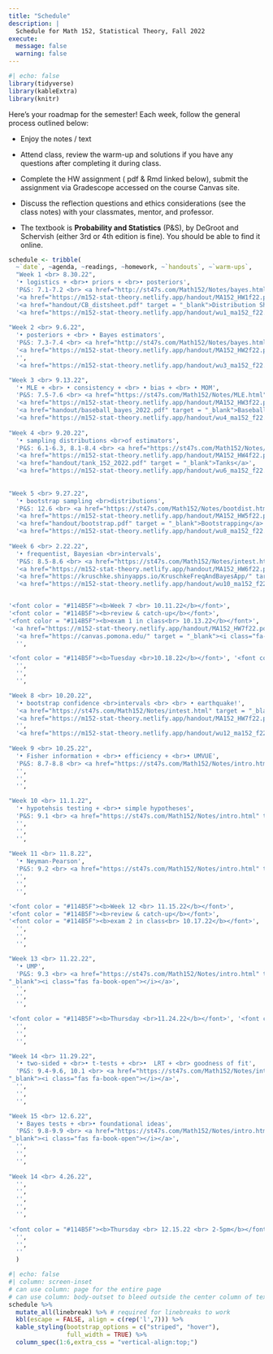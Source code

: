 ```yaml
---
title: "Schedule"
description: |
  Schedule for Math 152, Statistical Theory, Fall 2022
execute: 
  message: false
  warning: false
---
```


```r
#| echo: false
library(tidyverse)
library(kableExtra)
library(knitr)
```

Here's your roadmap for the semester! Each week, follow the general process outlined below:

-   Enjoy the notes / text <i class="fas fa-book-open"></i>

-   Attend class, review the <i class="fas fa-pencil-alt"></i>warm-up and solutions if you have any questions after completing it during class.

-   Complete the HW assignment (<i class="fa-solid fa-file-pdf"></i> pdf & <i class="fa-brands fa-r-project"></i> Rmd linked below), <i class="fa-solid fa-paper-plane"></i> submit the assignment via Gradescope accessed on the course Canvas site.

-   Discuss the reflection questions <i class="fas fa-lightbulb" target="_blank"></i> and ethics considerations <i class="fas fa-balance-scale"></i> (see the <i class="fas fa-book-open"></i> class notes) with your classmates, mentor, and professor.

-   The textbook is **Probability and Statistics** (P&S), by DeGroot and Schervish (either 3rd or 4th edition is fine).  You should be able to find it online.


```r
schedule <- tribble(
  ~`date`, ~agenda, ~readings, ~homework, ~`handouts`, ~`warm-ups`,
  "Week 1 <br> 8.30.22", 
  '• logistics + <br>• priors + <br>• posteriors',
  'P&S: 7.1-7.2 <br> <a href="http://st47s.com/Math152/Notes/bayes.html#bayes-rule" target = "_blank"><i class="fas fa-book-open"></i> Bayes (2.1, 2.2, 2.3)</a>', 
  '<a href="https://m152-stat-theory.netlify.app/handout/MA152_HW1f22.pdf" target = "_blank"><i class="fa-solid fa-file-pdf"></i> HW1 pdf</a> <br> <a href="https://m152-stat-theory.netlify.app/handout/MA152_HW1f22.Rmd" target = "_blank"><i class="fa-brands fa-r-project"></i> HW1 Rmd</a> <br> <a href="https://canvas.pomona.edu/" target = "_blank"><i class="fa-solid fa-paper-plane"></i> HW1 turn-in</a>',
  '<a href="handout/CB_distsheet.pdf" target = "_blank">Distribution Sheet</a>',
  '<a href="https://m152-stat-theory.netlify.app/handout/wu1_ma152_f22.pdf" target = "_blank"><i class="fas fa-pencil-alt"></i> WU 1</a> <br> <a href="https://m152-stat-theory.netlify.app/hw/wu2_ma152_f22.pdf" target = "_blank"><i class="fas fa-pencil-alt"></i> WU 2</a>',
  
"Week 2 <br> 9.6.22", 
  '• posteriors + <br> • Bayes estimators',
  'P&S: 7.3-7.4 <br> <a href="http://st47s.com/Math152/Notes/bayes.html#conjugate-prior-distributions" target = "_blank"><i class="fas fa-book-open"></i> Bayes (2.4, 2.4, 2.6, 2.7)</a>',
  '<a href="https://m152-stat-theory.netlify.app/handout/MA152_HW2f22.pdf" target = "_blank"><i class="fa-solid fa-file-pdf"></i> HW2 pdf</a> <br> <a href="https://m152-stat-theory.netlify.app/handout/MA152_HW2f22.Rmd" target = "_blank"><i class="fa-brands fa-r-project"></i> HW2 Rmd</a> <br> <a href="https://canvas.pomona.edu/" target = "_blank"><i class="fa-solid fa-paper-plane"></i> HW2 turn-in</a>',
  '',
  '<a href="https://m152-stat-theory.netlify.app/handout/wu3_ma152_f22.pdf" target = "_blank"><i class="fas fa-pencil-alt"></i> WU 3</a>',

"Week 3 <br> 9.13.22",   
  '• MLE + <br> • consistency + <br> • bias + <br> • MOM',
  'P&S: 7.5-7.6 <br> <a href="https://st47s.com/Math152/Notes/MLE.html" target = "_blank"><i class="fas fa-book-open"></i></a>',
  '<a href="https://m152-stat-theory.netlify.app/handout/MA152_HW3f22.pdf" target = "_blank"><i class="fa-solid fa-file-pdf"></i> HW3 pdf</a> <br> <a href="https://m152-stat-theory.netlify.app/handout/MA152_HW3f22.Rmd" target = "_blank"><i class="fa-brands fa-r-project"></i> HW3 Rmd</a> <br> <a href="https://canvas.pomona.edu/" target = "_blank"><i class="fa-solid fa-paper-plane"></i> HW3 turn-in</a>',
  '<a href="handout/baseball_bayes_2022.pdf" target = "_blank">Baseball and Bayes</a>',
  '<a href="https://m152-stat-theory.netlify.app/handout/wu4_ma152_f22.pdf" target = "_blank"><i class="fas fa-pencil-alt"></i> WU 4</a> <br> <a href="https://m152-stat-theory.netlify.app/handout/wu5_ma152_f22.pdf" target = "_blank"><i class="fas fa-pencil-alt"></i> WU 5</a>',
  
"Week 4 <br> 9.20.22", 
  '• sampling distributions <br>of estimators',
  'P&S: 6.1-6.3, 8.1-8.4 <br> <a href="https://st47s.com/Math152/Notes/sampdist.html" target = "_blank"><i class="fas fa-book-open"></i></a>',
  '<a href="https://m152-stat-theory.netlify.app/handout/MA152_HW4f22.pdf" target = "_blank"><i class="fa-solid fa-file-pdf"></i> HW4 pdf</a> <br> <a href="https://m152-stat-theory.netlify.app/handout/MA152_HW4f22.Rmd" target = "_blank"><i class="fa-brands fa-r-project"></i> HW4 Rmd</a> <br> <a href="https://canvas.pomona.edu/" target = "_blank"><i class="fa-solid fa-paper-plane"></i> HW4 turn-in</a>',
  '<a href="handout/tank_152_2022.pdf" target = "_blank">Tanks</a>',
  '<a href="https://m152-stat-theory.netlify.app/handout/wu6_ma152_f22.pdf" target = "_blank"><i class="fas fa-pencil-alt"></i> WU 6</a> <br> <a href="https://m152-stat-theory.netlify.app/handout/wu7_ma152_f22.pdf" target = "_blank"><i class="fas fa-pencil-alt"></i> WU 7</a>',
  
  
"Week 5 <br> 9.27.22",
  '• bootstrap sampling <br>distributions',
  'P&S: 12.6 <br> <a href="https://st47s.com/Math152/Notes/bootdist.html" target = "_blank"><i class="fas fa-book-open"></i></a>',
  '<a href="https://m152-stat-theory.netlify.app/handout/MA152_HW5f22.pdf" target = "_blank"><i class="fa-solid fa-file-pdf"></i> HW5 pdf</a> <br> <a href="https://m152-stat-theory.netlify.app/handout/MA152_HW5f22.Rmd" target = "_blank"><i class="fa-brands fa-r-project"></i> HW5 Rmd</a> <br> <a href="https://canvas.pomona.edu/" target = "_blank"><i class="fa-solid fa-paper-plane"></i> HW5 turn-in</a>',
  '<a href="handout/bootstrap.pdf" target = "_blank">Bootstrapping</a>',
  '<a href="https://m152-stat-theory.netlify.app/handout/wu8_ma152_f22.pdf" target = "_blank"><i class="fas fa-pencil-alt"></i> WU 8</a> <br> <a href="https://m152-stat-theory.netlify.app/handout/wu9_ma152_f22.pdf" target = "_blank"><i class="fas fa-pencil-alt"></i> WU 9</a>',
  
"Week 6 <br> 2.22.22", 
  '• frequentist, Bayesian <br>intervals',
  'P&S: 8.5-8.6 <br> <a href="https://st47s.com/Math152/Notes/intest.html" target = "_blank"><i class="fas fa-book-open"></i></a>',
  '<a href="https://m152-stat-theory.netlify.app/handout/MA152_HW6f22.pdf" target = "_blank"><i class="fa-solid fa-file-pdf"></i> HW6 pdf</a> <br> <a href="https://m152-stat-theory.netlify.app/handout/MA152_HW6f22.Rmd" target = "_blank"><i class="fa-brands fa-r-project"></i> HW6 Rmd</a> <br> <a href="https://canvas.pomona.edu/" target = "_blank"><i class="fa-solid fa-paper-plane"></i> HW6 turn-in</a>',
  '<a href="https://kruschke.shinyapps.io/KruschkeFreqAndBayesApp/" target = "_blank"><i class="fa-solid fa-gamepad"></i> App to compare Freq & Bayes Intervals</a> <br> <a href="handout/norm.bayes.pdf" target = "_blank">2 parameter normal Bayesian</a>',
  '<a href="https://m152-stat-theory.netlify.app/handout/wu10_ma152_f22.pdf" target = "_blank"><i class="fas fa-pencil-alt"></i> WU 10</a> <br> <a href="https://m152-stat-theory.netlify.app/handout/wu11_ma152_f22.pdf" target = "_blank"><i class="fas fa-pencil-alt"></i> WU 11</a>', 


'<font color = "#114B5F"><b>Week 7 <br> 10.11.22</b></font>', 
'<font color = "#114B5F"><b>review & catch-up</b></font>',
'<font color = "#114B5F"><b>exam 1 in class<br> 10.13.22</b></font>',
 '<a href="https://m152-stat-theory.netlify.app/handout/MA152_HW7f22.pdf" target = "_blank"><i class="fa-solid fa-file-pdf"></i> HW7 pdf</a> <br> <a href="https://m152-stat-theory.netlify.app/handout/MA152_HW7f22.Rmd" target = "_blank"><i class="fa-brands fa-r-project"></i> HW7 Rmd</a> <br> <i class="fa-solid fa-paper-plane"></i>not due, ever',
  '<a href="https://canvas.pomona.edu/" target = "_blank"><i class="fa-solid fa-paper-plane"></i> see Canvas</a> for sample exam Q & sol',
  '',

'<font color = "#114B5F"><b>Tuesday <br>10.18.22</b></font>', '<font color = "#114B5F"><b>Fall Break</b></font>',"", 
  '',
  '',
  '',      

"Week 8 <br> 10.20.22", 
  '• bootstrap confidence <br>intervals <br> <br> • earthquake!',
  '<a href="https://st47s.com/Math152/Notes/intest.html" target = "_blank"><i class="fas fa-book-open"></i></a>',
  '<a href="https://m152-stat-theory.netlify.app/handout/MA152_HW7f22.pdf" target = "_blank"><i class="fa-solid fa-file-pdf"></i> HW7 pdf</a> <br> <a href="https://m152-stat-theory.netlify.app/handout/MA152_HW7f22.Rmd" target = "_blank"><i class="fa-brands fa-r-project"></i> HW7 Rmd</a> <br> <a href="https://canvas.pomona.edu/" target = "_blank"><i class="fa-solid fa-paper-plane"></i> HW7 turn-in</a>',
  '',
  '<a href="https://m152-stat-theory.netlify.app/handout/wu12_ma152_f22.pdf" target = "_blank"><i class="fas fa-pencil-alt"></i> WU 12</a> <br> <a href="https://m152-stat-theory.netlify.app/handout/wu13_ma152_f22.pdf" target = "_blank"><i class="fas fa-pencil-alt"></i> WU 13</a>', 
  
"Week 9 <br> 10.25.22", 
  '• Fisher information + <br>• efficiency + <br>• UMVUE',
  'P&S: 8.7-8.8 <br> <a href="https://st47s.com/Math152/Notes/intro.html" target = "_blank"><i class="fas fa-book-open"></i></a>',
  '',
  '',
  '',

"Week 10 <br> 11.1.22", 
  '• hypotehsis testing + <br>• simple hypotheses',
  'P&S: 9.1 <br> <a href="https://st47s.com/Math152/Notes/intro.html" target = "_blank"><i class="fas fa-book-open"></i></a>',
  '',
  '',
  '',
  
"Week 11 <br> 11.8.22", 
  '• Neyman-Pearson',
  'P&S: 9.2 <br> <a href="https://st47s.com/Math152/Notes/intro.html" target = "_blank"><i class="fas fa-book-open"></i></a>',
  '',
  '',
  '',  

'<font color = "#114B5F"><b>Week 12 <br> 11.15.22</b></font>', 
'<font color = "#114B5F"><b>review & catch-up</b></font>',
'<font color = "#114B5F"><b>exam 2 in class<br> 10.17.22</b></font>',
  '',
  '',
  '',

"Week 13 <br> 11.22.22", 
  '• UMP',
  'P&S: 9.3 <br> <a href="https://st47s.com/Math152/Notes/intro.html" target = 
"_blank"><i class="fas fa-book-open"></i></a>',
  '',
  '',
  '',  

'<font color = "#114B5F"><b>Thursday <br>11.24.22</b></font>', '<font color = "#114B5F"><b>Thanksgiving</b></font>',"", 
  '',
  '',
  '',      

"Week 14 <br> 11.29.22", 
  '• two-sided + <br>• t-tests + <br>•  LRT + <br> goodness of fit',
  'P&S: 9.4-9.6, 10.1 <br> <a href="https://st47s.com/Math152/Notes/intro.html" target = 
"_blank"><i class="fas fa-book-open"></i></a>',
  '',
  '',
  '',

"Week 15 <br> 12.6.22", 
  '• Bayes tests + <br>• foundational ideas',
  'P&S: 9.8-9.9 <br> <a href="https://st47s.com/Math152/Notes/intro.html" target = 
"_blank"><i class="fas fa-book-open"></i></a>',
  '',
  '',
  '',  
  
"Week 14 <br> 4.26.22", 
  '',
  '',
  '',
  '',
  '',
  
'<font color = "#114B5F"><b>Thursday <br> 12.15.22 <br> 2-5pm</b></font>', '<font color = "#114B5F"><b>Final Exam </b></font>',"", 
  '',
  '',
  ''   
  )
```


```r
#| echo: false
#| column: screen-inset
# can use column: page for the entire page
# can use column: body-outset to bleed outside the center column of text
schedule %>% 
  mutate_all(linebreak) %>% # required for linebreaks to work
  kbl(escape = FALSE, align = c(rep('l',7))) %>%
  kable_styling(bootstrap_options = c("striped", "hover"),
                full_width = TRUE) %>%
  column_spec(1:6,extra_css = "vertical-align:top;")
```




